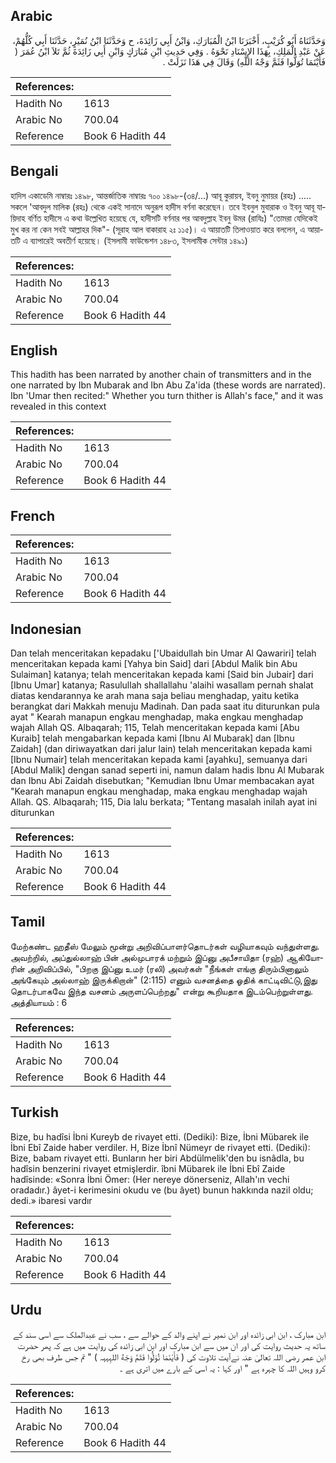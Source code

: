 ## Arabic


<div dir="rtl" lang="ar" style={{fontSize:'larger',backgroundColor:'#f8f9fa',padding:20}}>
وَحَدَّثَنَاهُ أَبُو كُرَيْبٍ، أَخْبَرَنَا ابْنُ الْمُبَارَكِ، وَابْنُ أَبِي زَائِدَةَ، ح وَحَدَّثَنَا ابْنُ نُمَيْرٍ، حَدَّثَنَا أَبِي كُلُّهُمْ، عَنْ عَبْدِ الْمَلِكِ، بِهَذَا الإِسْنَادِ نَحْوَهُ ‏.‏ وَفِي حَدِيثِ ابْنِ مُبَارَكٍ وَابْنِ أَبِي زَائِدَةَ ثُمَّ تَلاَ ابْنُ عُمَرَ ‏(‏ فَأَيْنَمَا تُوَلُّوا فَثَمَّ وَجْهُ اللَّهِ‏)‏ وَقَالَ فِي هَذَا نَزَلَتْ ‏.‏
</div>
<div style={{backgroundColor:'#f8f9fa',padding:20, marginBottom: 10}}><table> <thead> <tr> <th>References:</th> <th></th> </tr> </thead> <tbody><tr><td>Hadith No</td><td>1613</td></tr><tr><td>Arabic No</td><td>700.04</td></tr><tr><td>Reference</td><td>Book 6 Hadith 44</td></tr></tbody></table></div>

## Bengali


<div dir="ltr" lang="bn" style={{fontSize:'larger',backgroundColor:'#f8f9fa',padding:20}}>
হাদিস একাডেমি নাম্বারঃ ১৪৯৮, আন্তর্জাতিক নাম্বারঃ ৭০০ ১৪৯৮-(৩৪/...) আবূ কুরায়ব, ইবনু নুমায়র (রহঃ) ..... সকলে 'আবদুল মালিক (রহঃ) থেকে একই সানাদে অনুরূপ হাদীস বর্ণনা করেছেন। তবে ইবনুল মুবারাক ও ইবনু আবূ যায়িদাহ বর্ণিত হাদীসে এ কথা উল্লেখিত হয়েছে যে, হাদীসটি বর্ণনার পর আবদুল্লাহ ইবনু উমর (রাযিঃ) "তোমরা যেদিকেই মুখ কর না কেন সবই আল্লাহর দিক"- (সূরাহ আল বাকারাহ ২ঃ ১১৫)। এ আয়াতটি তিলাওয়াত করে বললেন, এ আয়াতটি এ ব্যাপারেই অবতীর্ণ হয়েছে। (ইসলামী ফাউন্ডেশন ১৪৮৩, ইসলামীক সেন্টার ১৪৯১)
</div>
<div style={{backgroundColor:'#f8f9fa',padding:20, marginBottom: 10}}><table> <thead> <tr> <th>References:</th> <th></th> </tr> </thead> <tbody><tr><td>Hadith No</td><td>1613</td></tr><tr><td>Arabic No</td><td>700.04</td></tr><tr><td>Reference</td><td>Book 6 Hadith 44</td></tr></tbody></table></div>

## English


<div dir="ltr" lang="en" style={{fontSize:'larger',backgroundColor:'#f8f9fa',padding:20}}>
This hadith has been narrated by another chain of transmitters and in the one narrated by Ibn Mubarak and Ibn Abu Za'ida (these words are narrated). Ibn 'Umar then recited:" Whether you turn thither is Allah's face," and it was revealed in this context
</div>
<div style={{backgroundColor:'#f8f9fa',padding:20, marginBottom: 10}}><table> <thead> <tr> <th>References:</th> <th></th> </tr> </thead> <tbody><tr><td>Hadith No</td><td>1613</td></tr><tr><td>Arabic No</td><td>700.04</td></tr><tr><td>Reference</td><td>Book 6 Hadith 44</td></tr></tbody></table></div>

## French


<div dir="ltr" lang="fr" style={{fontSize:'larger',backgroundColor:'#f8f9fa',padding:20}}>

</div>
<div style={{backgroundColor:'#f8f9fa',padding:20, marginBottom: 10}}><table> <thead> <tr> <th>References:</th> <th></th> </tr> </thead> <tbody><tr><td>Hadith No</td><td>1613</td></tr><tr><td>Arabic No</td><td>700.04</td></tr><tr><td>Reference</td><td>Book 6 Hadith 44</td></tr></tbody></table></div>

## Indonesian


<div dir="ltr" lang="id" style={{fontSize:'larger',backgroundColor:'#f8f9fa',padding:20}}>
Dan telah menceritakan kepadaku ['Ubaidullah bin Umar Al Qawariri] telah menceritakan kepada kami [Yahya bin Said] dari [Abdul Malik bin Abu Sulaiman] katanya; telah menceritakan kepada kami [Said bin Jubair] dari [Ibnu Umar] katanya; Rasulullah shallallahu 'alaihi wasallam pernah shalat diatas kendarannya ke arah mana saja beliau menghadap, yaitu ketika berangkat dari Makkah menuju Madinah. Dan pada saat itu diturunkan pula ayat " Kearah manapun engkau menghadap, maka engkau menghadap wajah Allah QS. Albaqarah; 115, Telah menceritakan kepada kami [Abu Kuraib] telah mengabarkan kepada kami [Ibnu Al Mubarak] dan [Ibnu Zaidah] (dan diriwayatkan dari jalur lain) telah menceritakan kepada kami [Ibnu Numair] telah menceritakan kepada kami [ayahku], semuanya dari [Abdul Malik] dengan sanad seperti ini, namun dalam hadis Ibnu Al Mubarak dan Ibnu Abi Zaidah disebutkan; "Kemudian Ibnu Umar membacakan ayat "Kearah manapun engkau menghadap, maka engkau menghadap wajah Allah. QS. Albaqarah; 115, Dia lalu berkata; "Tentang masalah inilah ayat ini diturunkan
</div>
<div style={{backgroundColor:'#f8f9fa',padding:20, marginBottom: 10}}><table> <thead> <tr> <th>References:</th> <th></th> </tr> </thead> <tbody><tr><td>Hadith No</td><td>1613</td></tr><tr><td>Arabic No</td><td>700.04</td></tr><tr><td>Reference</td><td>Book 6 Hadith 44</td></tr></tbody></table></div>

## Tamil


<div dir="ltr" lang="ta" style={{fontSize:'larger',backgroundColor:'#f8f9fa',padding:20}}>
மேற்கண்ட ஹதீஸ் மேலும் மூன்று அறிவிப்பாளர்தொடர்கள் வழியாகவும் வந்துள்ளது. அவற்றில், அப்துல்லாஹ் பின் அல்முபாரக் மற்றும் இப்னு அபீசாயிதா (ரஹ்) ஆகியோரின் அறிவிப்பில், "பிறகு இப்னு உமர் (ரலி) அவர்கள் "நீங்கள் எங்கு திரும்பினாலும் அங்கேயும் அல்லாஹ் இருக்கிறான்" (2:115) எனும் வசனத்தை ஓதிக் காட்டிவிட்டு,இது தொடர்பாகவே இந்த வசனம் அருளப்பெற்றது" என்று கூறியதாக இடம்பெற்றுள்ளது. அத்தியாயம் : 6
</div>
<div style={{backgroundColor:'#f8f9fa',padding:20, marginBottom: 10}}><table> <thead> <tr> <th>References:</th> <th></th> </tr> </thead> <tbody><tr><td>Hadith No</td><td>1613</td></tr><tr><td>Arabic No</td><td>700.04</td></tr><tr><td>Reference</td><td>Book 6 Hadith 44</td></tr></tbody></table></div>

## Turkish


<div dir="ltr" lang="tr" style={{fontSize:'larger',backgroundColor:'#f8f9fa',padding:20}}>
Bize, bu hadîsi İbni Kureyb de rivayet etti. (Dediki): Bize, İbni Mübarek ile İbni Ebî Zaide haber verdiler. H, Bize İbnî Nümeyr de rivayet etti. (Dediki): Bize, babam rivayet etti. Bunların her biri Abdülmelik'den bu isnâdla, bu hadîsin benzerini rivayet etmişlerdir. îbni Mübarek ile İbni Ebî Zaide hadîsinde: «Sonra İbni Ömer: (Her nereye dönerseniz, Allah'ın vechi oradadır.) âyet-i kerimesini okudu ve (bu âyet) bunun hakkında nazil oldu; dedi.» ibaresi vardır
</div>
<div style={{backgroundColor:'#f8f9fa',padding:20, marginBottom: 10}}><table> <thead> <tr> <th>References:</th> <th></th> </tr> </thead> <tbody><tr><td>Hadith No</td><td>1613</td></tr><tr><td>Arabic No</td><td>700.04</td></tr><tr><td>Reference</td><td>Book 6 Hadith 44</td></tr></tbody></table></div>

## Urdu


<div dir="rtl" lang="ur" style={{fontSize:'larger',backgroundColor:'#f8f9fa',padding:20}}>
ابن مبارک ، ابن ابی زائدہ اور ابن نمیر نے اپنے والد کے حوالے سے ، سب نے عبدالملک سے اسی سند کے ساتھ یہ حدیث روایت کی اور ان میں سے ابن مبارک اور ابن ابی زائدہ کی روایت میں ہے کہ پھر حضرت ابن عمر رضی اللہ تعالیٰ عنہ نےآیت تلاوت کی ( فَأَيْنَمَا تُوَلُّوا فَثَمَّ وَجْهُ اللہِہہہ ) " تم جس طرف بھی رخ کرو وہیں اللہ کا چہرہ ہے " اور کہا : یہ اسی کے بارے میں اتری ہے ۔
</div>
<div style={{backgroundColor:'#f8f9fa',padding:20, marginBottom: 10}}><table> <thead> <tr> <th>References:</th> <th></th> </tr> </thead> <tbody><tr><td>Hadith No</td><td>1613</td></tr><tr><td>Arabic No</td><td>700.04</td></tr><tr><td>Reference</td><td>Book 6 Hadith 44</td></tr></tbody></table></div>